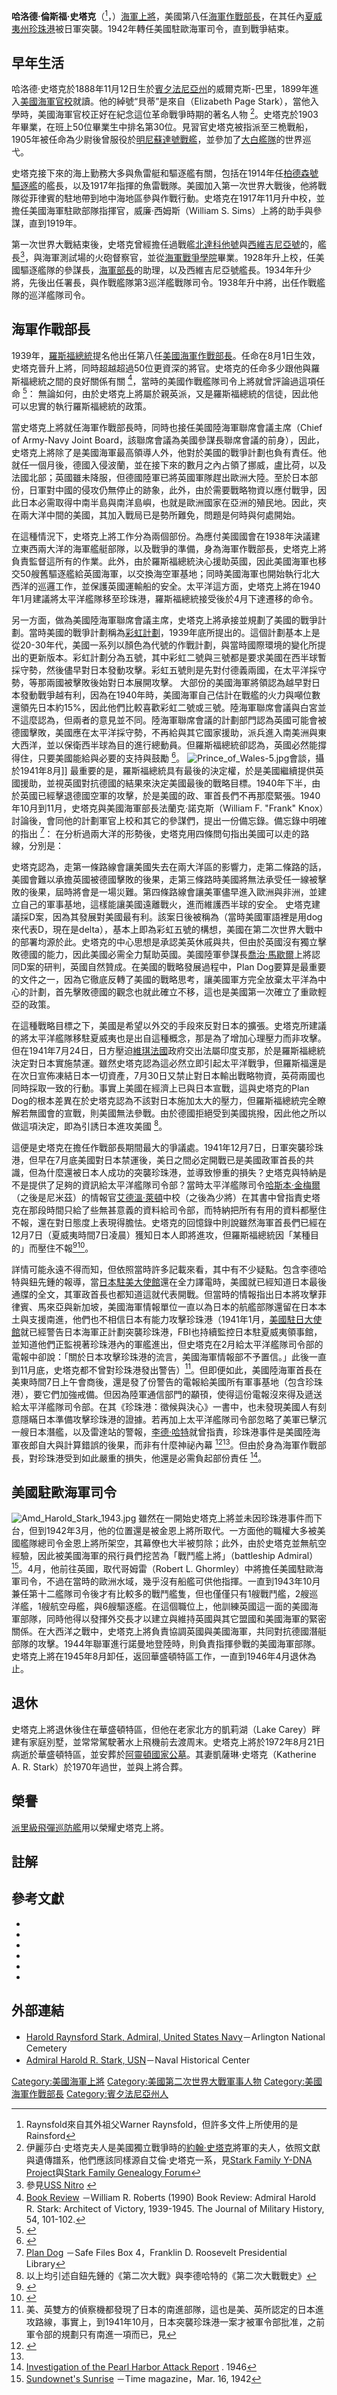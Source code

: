 {{noteTA|
T=zh-hans:哈洛德·史塔克;zh-hant:哈洛德·史塔克;zh-cn:哈罗德·斯塔克|
G1=USState;|
1=zh-hans:哈洛德;zh-hant:哈洛德;zh-cn:哈罗德|
2=zh-hans:史塔克;zh-hant:史塔克;zh-cn:斯塔克|
3=zh-hans:伦斯福;zh-hant:倫斯福;zh-cn:雷恩斯福德|
4=zh-hans:作战部长;zh-hant:作戰部長;|
5=zh-hans:战列舰;zh-hant:戰鬥艦;|
6=zh-cn:莱希;zh-tw:李海;zh-hk:李海;|
7=zh-cn:西弗吉尼亚号; zh-tw:西維吉尼亞號; zh-hk:西維珍尼亞號;
}}
{{Infobox Military Person
|name= 哈洛德·史塔克
|lived= {{birth date|1888|11|12|}} – {{death date and age|1972|8|21|1888|12|12|}}
|birth_date={{birth date|1888|11|12}}
|placeofbirth= [[賓夕法尼亞州|賓夕法尼亞州]][[威尔克斯-巴里_(宾夕法尼亚州)|威爾克斯-巴里]]
|death_date={{death date and age|1972|8|21|1888|11|12}}
|placeofdeath= [[華盛頓特區|華盛頓特區]] 
|image=[[File:Harold_Rainsford_Stark.jpg|200px]]
|caption=[[美国海军作战部长|海軍作戰部長]]哈洛德·史塔克上將
|nickname=“貝蒂”
|allegiance={{flagicon|USA}} [[美國|美國]]
|branch=[[File:Navy_flag.gif|27px]] [[美國海軍|美國海軍]]
|serviceyears= 1903年－1946年
|rank= 海軍上將
|commands=[[美国海军作战部长|海軍作戰部長]]<br />美國駐歐海軍司令<br />第十二艦隊司令
|unit=
|battles=[[第一次世界大戰|第一次世界大戰]]<br />[[第二次世界大戰|第二次世界大戰]]
|awards= 
|laterwork=
}}
'''哈洛德·倫斯福·史塔克'''（{{lang-en|Harold Raynsford Stark}}<ref>Raynsfold來自其外祖父Warner Raynsfold，但許多文件上所使用的是Rainsford</ref>，{{bd|1888年|11月12日|1972年|8月21日}}）[[海軍上將|海軍上將]]，美國第八任[[美国海军作战部长|海軍作戰部長]]，在其任內[[夏威夷州|夏威夷州]][[珍珠港|珍珠港]]被日軍突襲。1942年轉任美國駐歐海軍司令，直到戰爭結束。

==早年生活==
哈洛德·史塔克於1888年11月12日生於[[賓夕法尼亞州|賓夕法尼亞州]]的威爾克斯-巴里，1899年進入[[美國海軍官校|美國海軍官校]]就讀。他的綽號“貝蒂”是來自{{tsl|en|Molly Stark|伊麗莎白·史塔克夫人}}（Elizabeth Page Stark），當他入學時，美國海軍官校正好在紀念這位革命戰爭時期的著名人物 <ref>伊麗莎白·史塔克夫人是美國獨立戰爭時的[[約翰·史塔克|約翰·史塔克]]將軍的夫人，依照文獻與遺傳譜系，他們應該同樣源自艾倫·史塔克一系，見[http://freepages.genealogy.rootsweb.ancestry.com/~clovis/y-dna_project%20G1.htm#Line Stark Family Y-DNA Project]{{dead link|date=2017年12月 |bot=InternetArchiveBot |fix-attempted=yes }}與[http://genforum.genealogy.com/stark/messages/1822.html Stark Family Genealogy Forum]</ref>。史塔克於1903年畢業，在班上50位畢業生中排名第30位。見習官史塔克被指派至三桅戰船{{le|哈特福號三桅戰船|USS Hartford (1858)|哈特福號}}，1905年被任命為少尉後曾服役於[[明尼蘇達號戰艦|明尼蘇達號戰艦]]，並參加了[[大白艦隊|大白艦隊]]的世界巡弋。

史塔克接下來的海上勤務大多與魚雷艇和驅逐艦有關，包括在1914年任[[柏德森號驅逐艦_(DD-36)|柏德森號驅逐艦]]的艦長，以及1917年指揮{{le|美國亞洲艦隊|United States Asiatic Fleet}}的魚雷戰隊。美國加入第一次世界大戰後，他將戰隊從菲律賓的駐地帶到地中海地區參與作戰行動。史塔克在1917年11月升中校，並擔任美國海軍駐歐部隊指揮官，威廉·西姆斯（William S. Sims）上將的助手與參謀，直到1919年。

第一次世界大戰結束後，史塔克曾經擔任過戰艦[[北達科他號戰艦|北達科他號]]與[[西維珍尼亞號戰艦|西維吉尼亞號]]的{{le|副艦長|Executive officer}}，{{le|彈藥補給艦|Ammunition ship}}{{le|硝基號彈藥補給艦|USS Nitro (AE-2)|硝基號}}艦長<ref>參見[http://www.history.navy.mil/danfs/n5/nitro-i.htm USS Nitro] {{Wayback|url=http://www.history.navy.mil/danfs/n5/nitro-i.htm |date=20100702061442 }}</ref>，與海軍測試場的火砲督察官，並從[[海軍戰爭學院|海軍戰爭學院]]畢業。1928年升上校，任美國{{le|作戰艦隊|Battle Fleet}}驅逐艦隊的參謀長，[[美国海军部长|海軍部長]]的助理，以及西維吉尼亞號艦長。1934年升少將，先後出任{{le|海軍兵工署|Bureau of Ordnance}}署長，與作戰艦隊第3巡洋艦戰隊司令。1938年升中將，出任作戰艦隊的巡洋艦隊司令。

==海軍作戰部長==
1939年，[[富蘭克林·德拉諾·羅斯福|羅斯福總統]]提名他出任第八任[[美國海軍作戰部長|美國海軍作戰部長]]。任命在8月1日生效，史塔克晉升上將，同時超越超過50位更資深的將官。史塔克的任命多少跟他與羅斯福總統之間的良好關係有關 <ref>[http://www.jstor.org/stable/1985856?seq=1 Book Review] {{Wayback|url=http://www.jstor.org/stable/1985856?seq=1 |date=20181001143504 }}－William R. Roberts (1990) Book Review: Admiral Harold R. Stark: Architect of Victory, 1939-1945. The Journal of Military History, 54, 101-102.</ref>，當時的美國作戰艦隊司令{{Link-en|詹姆士·瑞查生|James O. Richardson}}上將就曾評論過這項任命 <ref>{{cite book|author= Vice Admiral George C. Dyer|authorlink=|title= ''On the Treadmill to Pearl Harbor: The Memoirs of Admiral James O. Richardson, U.S.N. (Retired)''|publisher= Naval History Division, Department of the Navy|series= |year= 1973|doi= |isbn= }}{{en}}</ref>：
{{cquote|「．．．．我也相信很少－如果曾經有過的話－資深的海軍將領能像史塔克上將這樣替總統工作那麼久，而且讓他滿意。」（”…I believed also that few, if any, other senior officers in the Navy could have served the President so long and so satisfactorily as did Admiral Stark.”）}}
無論如何，由於史塔克上將屬於親英派，又是羅斯福總統的信徒，因此他可以忠實的執行羅斯福總統的政策。

當史塔克上將就任海軍作戰部長時，同時也接任美國陸海軍聯席會議主席（Chief of Army-Navy Joint Board，該聯席會議為美國參謀長聯席會議的前身），因此，史塔克上將除了是美國海軍最高領導人外，他對於美國的戰爭計劃也負有責任。他就任一個月後，德國入侵波蘭，並在接下來的數月之內占領了挪威，盧比荷，以及法國北部；英國雖未降服，但德國陸軍已將英國軍隊趕出歐洲大陸。至於日本部份，日軍對中國的侵攻仍無停止的跡象，此外，由於需要戰略物資以應付戰爭，因此日本必需取得中南半島與南洋島嶼，也就是歐洲國家在亞洲的殖民地。因此，夾在兩大洋中間的美國，其加入戰局已是勢所難免，問題是何時與何處開始。

在這種情況下，史塔克上將工作分為兩個部份。為應付美國國會在1938年決議建立東西兩大洋的海軍艦艇部隊，以及戰爭的準備，身為海軍作戰部長，史塔克上將負責監督這所有的作業。此外，由於羅斯福總統決心援助英國，因此美國海軍也移交50艘舊驅逐艦給英國海軍，以交換海空軍基地；同時美國海軍也開始執行北大西洋的巡邏工作，並保護英國運輸船的安全。太平洋這方面，史塔克上將在1940年1月建議將太平洋艦隊移至珍珠港，羅斯福總統接受後於4月下達遷移的命令。

另一方面，做為美國陸海軍聯席會議主席，史塔克上將承接並規劃了美國的戰爭計劃。當時美國的戰爭計劃稱為[[美國顏色戰爭計畫|彩虹計劃]]，1939年底所提出的。這個計劃基本上是從20-30年代，美國一系列以顏色為代號的作戰計劃，與當時國際環境的變化所提出的更新版本。彩虹計劃分為五號，其中彩虹二號與三號都是要求美國在西半球暫採守勢，然後儘早對日本發動攻擊。彩虹五號則是先對付德義兩國，在太平洋採守勢，等那兩國被擊敗後始對日本展開攻擊。
大部份的美國海軍將領認為越早對日本發動戰爭越有利，因為在1940年時，美國海軍自己估計在戰艦的火力與噸位數還領先日本約15%，因此他們比較喜歡彩虹二號或三號。陸海軍聯席會議與白宮並不這麼認為，但兩者的意見並不同。陸海軍聯席會議的計劃部門認為英國可能會被德國擊敗，美國應在太平洋採守勢，不再給與其它國家援助，派兵進入南美洲與東大西洋，並以保衛西半球為目的進行總動員。但羅斯福總統卻認為，英國必然能撐得住，只要美國能給與必要的支持與鼓勵 <ref name="#1">{{cite book|author= 鈕先鍾|authorlink= |title=《第二次大戰》|publisher= 燕京文化事業股份有限公司|series= 西洋全史(十八)|year= 1979|isbn= }}</ref>。
[[File:Prince_of_Wales-5.jpg|thumb]]會談，攝於1941年8月]]
最重要的是，羅斯福總統具有最後的決定權，於是美國繼續提供英國援助，並視英國對抗德國的結果來決定美國最後的戰略目標。1940年下半，由於英國已經擊退德國空軍的攻擊，於是美國的政、軍首長們不再那麼緊張。1940年10月到11月，史塔克與美國海軍部長法蘭克·諾克斯（William F. "Frank" Knox）討論後，會同他的計劃軍官{{le|里奇蒙·特納|Richmond K. Turner}}上校和其它的參謀們，提出一份備忘錄。備忘錄中明確的指出 <ref>[http://www.fdrlibrary.marist.edu/psf/box4/a48b01.html Plan Dog] {{Wayback|url=http://www.fdrlibrary.marist.edu/psf/box4/a48b01.html |date=20080807172915 }}－Safe Files Box 4，Franklin D. Roosevelt Presidential Library</ref>：
{{cquote|「．．．如果英國能夠堅決地對抗德國，那我們就能在各地都能獲得勝利。如果英國輸了，那我們就會碰到非常大的麻煩。我們可能不會到處都輸，但也不會到處都贏。」（”. . . that if Britain wins decisively against Germany we could win everywhere; but that if she loses the problem confronting us would be very great; and while we might not lose everywhere, we might, possibly, not win anywhere.”）}}
在分析過兩大洋的形勢後，史塔克用四條問句指出美國可以走的路線，分別是：
{{Ordered list |list_style_type=upper-alpha
| 我們主要的軍事武力是否指向西半球的防禦，以防止德日兩國對美國兩大洋區的攻擊？
| 在英國與荷蘭的遠東地區武力的協助下，我們的軍事武力是否應對日本發動全面攻勢，並在大西洋保持守勢？ 
| 我們是否對歐洲與遠東地區的英、荷、中提供最強大的軍事援助？
| 我們是否該在大西洋地區對英國提供最強大的支援，並在太平洋保持守勢？}}

史塔克認為，走第一條路線會讓美國失去在兩大洋區的影響力，走第二條路的話，美國會難以承擔英國被德國擊敗的後果，走第三條路時美國將無法承受任一線被擊敗的後果，屆時將會是一場災難。第四條路線會讓美軍儘早進入歐洲與非洲，並建立自己的軍事基地，這樣能讓美國遠離戰火，進而維護西半球的安全。
史塔克建議採D案，因為其發展對美國最有利。該案日後被稱為{{le|Plan Dog|Plan Dog memo}}（當時美國軍語裡是用dog來代表D，現在是delta），基本上即為彩虹五號的構想，美國在第二次世界大戰中的部署均源於此。史塔克的中心思想是承認美英休戚與共，但由於英國沒有獨立擊敗德國的能力，因此美國必需全力幫助英國。美國陸軍參謀長[[喬治·馬歇爾|喬治·馬歇爾]]上將認同D案的研判，英國自然贊成。在美國的戰略發展過程中，Plan Dog要算是最重要的文件之一，因為它徹底反轉了美國的戰略思考，讓美國軍方完全放棄太平洋為中心的計劃，首先擊敗德國的觀念也就此確立不移，這也是美國第一次確立了重歐輕亞的政策。

在這種戰略目標之下，美國是希望以外交的手段來反對日本的擴張。史塔克所建議的將太平洋艦隊移駐夏威夷也是出自這種概念，那是為了增加心理壓力而非攻擊。但在1941年7月24日，日方壓迫[[維琪法國|維琪法國]]政府交出法屬印度支那，於是羅斯福總統決定對日本實施禁運。雖然史塔克認為這必然立即引起太平洋戰爭，但羅斯福還是在次日宣佈凍結日本一切資產，7月30日又禁止對日本輸出戰略物資，英荷兩國也同時採取一致的行動。事實上美國在經濟上已與日本宣戰，這與史塔克的Plan Dog的根本差異在於史塔克認為不該對日本施加太大的壓力，但羅斯福總統完全瞭解若無國會的宣戰，則美國無法參戰。由於德國拒絕受到美國挑撥，因此他之所以做這項決定，即為引誘日本進攻美國 <ref>以上均引述自鈕先鍾的《第二次大戰》與李德哈特的《第二次大戰戰史》</ref>。

這便是史塔克在擔任作戰部長期間最大的爭議處。1941年12月7日，日軍突襲珍珠港，但早在7月底美國對日本禁運後，美日之間必定開戰已是美國政軍首長的共識，但為什麼還被日本人成功的突襲珍珠港，並導致慘重的損失？史塔克與特納是不是提供了足夠的資訊給太平洋艦隊司令部？當時太平洋艦隊司令[[哈斯本·金梅爾|哈斯本·金梅爾]]（之後是尼米茲）的情報官[[艾德溫·萊頓|艾德溫·萊頓]]中校（之後為少將）在其書中曾指責史塔克在那段時間只給了些無甚意義的資料給司令部，而特納把所有有用的資料都壓住不報，還在對日態度上表現得膽怯。史塔克的回憶錄中則說雖然海軍首長們已經在12月7日（夏威夷時間7日凌晨）獲知日本人即將進攻，但羅斯福總統因「某種目的」而壓住不報<ref>{{cite book|author= Rear Admiral Edwin T. Layton|authorlink=|title= ''And I Was There : Breaking the Secrets - Pearl Harbor and Midway''|publisher= William S. Konecky Associates Inc|series= |year= 2001|doi= |isbn= 978-1568523477}}{{en}}</ref><ref>{{cite book|author= B. Mitchell Simpson|authorlink=|title= ''Admiral Harold R. Stark: Architect of Victory, 1939-1945''|publisher= Univ of South Carolina Press|series= |year= 1989|doi= |isbn= 978-0872495968}}{{en}}</ref>。

詳情可能永遠不得而知，但依照當時許多記載來看，其中有不少疑點。包含李德哈特與鈕先鍾的報導，當[[日本駐美大使館|日本駐美大使館]]還在全力譯電時，美國就已經知道日本最後通牒的全文，其軍政首長也都知道這就代表開戰。但當時的情報指出日本將攻擊菲律賓、馬來亞與新加坡，美國海軍情報單位一直以為日本的航艦部隊還留在日本本土與支援南進，他們也不相信日本有能力攻擊珍珠港（1941年1月，[[美國駐日大使館|美國駐日大使館]]就已經警告日本海軍正計劃突襲珍珠港，FBI也持續監控日本駐夏威夷領事館，並知道他們正監視著珍珠港內的軍艦進出，但史塔克在2月給太平洋艦隊司令部的電報中卻說：「關於日本攻擊珍珠港的流言，美國海軍情報部不予置信。」此後一直到11月底，史塔克都不曾對珍珠港發出警告）<ref>美、英雙方的偵察機都發現了日本的南進部隊，這也是美、英所認定的日本進攻路線，事實上，到1941年10月，日本突襲珍珠港一案才被軍令部批准，之前軍令部的規劃只有南進一項而已，見{{cite book|author= 阿川弘之|authorlink= |title=《山本五十六》(上巻)(下巻)|publisher= 新潮社|series= |year= 1973|isbn= 978-4101110035|id=ISBN 978-4101110042 (上下卷)}}{{ja}}</ref>。但即便如此，美國陸海軍首長在美東時間7日上午會商後，還是發了份警告的電報給美國所有軍事基地（包含珍珠港），要它們加強戒備。但因為陸軍通信部門的顢頇，使得這份電報沒來得及遞送給太平洋艦隊司令部。{{le|羅伯特·霍斯塔爾|Robert Wohlstetter}}在其《珍珠港：徵候與決心》一書中，也未發現美國人有刻意隱瞞日本準備攻擊珍珠港的證據。若再加上太平洋艦隊司令部忽略了美軍已擊沉一艘日本潛艦，以及雷達站的警報，[[B·H·李德·哈特|李德·哈特]]就曾指責，珍珠港事件是美國陸海軍夜郎自大與計算錯誤的後果，而非有什麼神祕內幕 <ref>{{cite book|author= B. H. Liddell Hart|authorlink=|title= ''History Of The Second World War''|url= https://archive.org/details/historyofsecondw0000lidd_w1s4|publisher= Da Capo Press|series= |year= 1999|doi= |isbn= 978-0306809125}}{{en}}</ref><ref name="#1"/>。但由於身為海軍作戰部長，對珍珠港受到如此嚴重的損失，他還是必需負起部份責任 <ref>[http://www.ibiblio.org/pha/pha/congress/part_0.html Investigation of the Pearl Harbor Attack Report] {{Wayback|url=http://www.ibiblio.org/pha/pha/congress/part_0.html |date=20190501061754 }}. 1946</ref>。

==美國駐歐海軍司令==
[[File:Amd_Harold_Stark_1943.jpg|left]]
雖然在一開始史塔克上將並未因珍珠港事件而下台，但到1942年3月，他的位置還是被金恩上將所取代。一方面他的職權大多被美國艦隊總司令金恩上將所架空，其幕僚也大半被剪除；此外，由於史塔克並無航空經驗，因此被美國海軍的飛行員們挖苦為「戰鬥艦上將」（battleship Admiral） <ref>[http://www.time.com/time/magazine/article/0,9171,801400,00.html Sundownet's Sunrise] {{Wayback|url=http://www.time.com/time/magazine/article/0,9171,801400,00.html |date=20101014183122 }}－Time magazine，Mar. 16, 1942</ref>。4月，他前往英國，取代哥姆雷（Robert L. Ghormley）中將擔任美國駐歐海軍司令，不過在當時的歐洲水域，幾乎沒有船艦可供他指揮。一直到1943年10月兼任第十二艦隊司令後才有比較多的戰鬥艦隻，但也僅僅只有1艘戰鬥艦，2艘巡洋艦，1艘航空母艦，與6艘驅逐艦。在這個職位上，他訓練英國這一面的美國海軍部隊，同時他得以發揮外交長才以建立與維持英國與其它盟國和美國海軍的緊密關係。在大西洋之戰中，史塔克上將負責協調英國與美國海軍，共同對抗德國潛艇部隊的攻擊。1944年聯軍進行諾曼地登陸時，則負責指揮參戰的美國海軍部隊。史塔克上將在1945年8月卸任，返回華盛頓特區工作，一直到1946年4月退休為止。

==退休==
史塔克上將退休後住在華盛頓特區，但他在老家北方{{tsl|en| Tunkhannock, Pennsylvania|坦漢諾克}}的凱莉湖（Lake Carey）畔建有家庭別墅，並常常駕駛著水上飛機前去渡周末。史塔克上將於1972年8月21日病逝於華盛頓特區，並安葬於[[阿靈頓國家公墓|阿靈頓國家公墓]]。其妻凱薩琳·史塔克（Katherine A. R. Stark）於1970年過世，並與上將合葬。

==榮譽==
[[奧利弗·哈澤德·派里級巡防艦|派里級飛彈巡防艦]]{{le|史塔克號飛彈巡防艦|USS Stark (FFG-31)|史塔克號}}用以榮耀史塔克上將。

==註解==
{{reflist}}

==參考文獻==
*{{cite book|author= 鈕先鍾|authorlink= |title=《第二次大戰》|publisher= 燕京文化事業股份有限公司|series= 西洋全史(十八)|year= 1979|isbn= }}
*{{cite book|author= 阿川弘之|authorlink= |title=《山本五十六》(上巻)(下巻)|publisher= 新潮社|series= |year= 1973|isbn= 978-4101110035|id=ISBN 978-4101110042}}{{ja}}
*{{cite book|author= B. H. Liddell Hart|authorlink=|title= ''History Of The Second World War''|url= https://archive.org/details/historyofsecondw0000lidd_w1s4|publisher= Da Capo Press|series= |year= 1999|doi= |isbn= 978-0306809125}}{{en}}
*{{cite book|author= Elmer B. Potter|authorlink=|title= ''Nimitz''|publisher= Naval Institute Press|series= |year= 1977|doi= |isbn= 978-0870214929}}{{en}}
*{{cite book|author= B. Mitchell Simpson|authorlink=|title= ''Admiral Harold R. Stark: Architect of Victory, 1939-1945''|publisher= Univ of South Carolina Press|series= |year= 1989|doi= |isbn= 978-0872495968}}{{en}}
*{{cite book|author= Roberta Wohlstetter|authorlink=|title= ''Pearl Harbor: Warning and Decision''|url= https://archive.org/details/pearlharborwarni0000wohl|publisher= Stanford University Press|series= |year= 1962|doi= |isbn= 978-0804705981 }}{{en}}

==外部連結==
*[http://www.arlingtoncemetery.net/hrstark.htm Harold Raynsford Stark, Admiral, United States Navy]{{Wayback|url=http://www.arlingtoncemetery.net/hrstark.htm |date=20080513195831 }}－Arlington National Cemetery
*[http://www.history.navy.mil/photos/pers-us/uspers-s/h-stark.htm Admiral Harold R. Stark, USN]{{Wayback|url=http://www.history.navy.mil/photos/pers-us/uspers-s/h-stark.htm |date=20080805215005 }}－Naval Historical Center

{{start box}}
{{succession box|title=[[美國海軍作戰部長|美國海軍作戰部長]]|before=[[威廉·D·莱希|威廉·D·莱希]]|after=[[恩斯特·金恩|恩斯特·金恩]]|years=1939年-1942年}}
{{end box}}

{{Authority control}}
{{DEFAULTSORT:Stark, Harold Raynsford}}
[[Category:美國海軍上將|Category:美國海軍上將]]
[[Category:美國第二次世界大戰軍事人物|Category:美國第二次世界大戰軍事人物]]
[[Category:美國海軍作戰部長|Category:美國海軍作戰部長]]
[[Category:賓夕法尼亞州人|Category:賓夕法尼亞州人]]